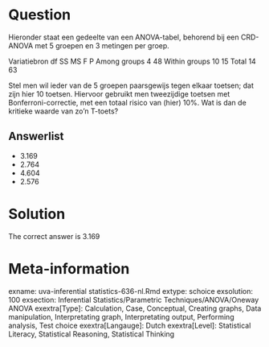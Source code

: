 Question
========

Hieronder staat een gedeelte van een ANOVA-tabel, behorend bij een CRD-ANOVA met 5 groepen en 3 metingen per groep.

Variatiebron df SS MS F P
Among groups 4 48
Within groups 10 15
Total 14 63

Stel men wil ieder van de 5 groepen paarsgewijs tegen elkaar toetsen; dat zijn hier 10 toetsen. Hiervoor gebruikt men tweezijdige toetsen met Bonferroni-correctie, met een totaal risico van (hier) 10%. Wat is dan de kritieke waarde van zo'n T-toets? 

Answerlist
----------
* 3.169
* 2.764
* 4.604
* 2.576

Solution
========

The correct answer is  3.169 

Meta-information
================
exname: uva-inferential statistics-636-nl.Rmd 
extype: schoice 
exsolution: 100 
exsection: Inferential Statistics/Parametric Techniques/ANOVA/Oneway ANOVA
exextra[Type]: Calculation, Case, Conceptual, Creating graphs, Data manipulation, Interpretating graph, Interpretating output, Performing analysis, Test choice 
exextra[Langauge]: Dutch 
exextra[Level]: Statistical Literacy, Statistical Reasoning, Statistical Thinking 

